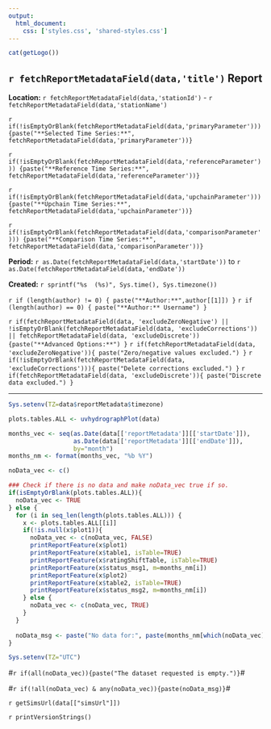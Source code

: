 ```yaml
---
output:
  html_document:
    css: ['styles.css', 'shared-styles.css']
---
```

<script>document.title="`r paste('UV Hydro - ', fetchReportMetadataField(data,'stationId'))`"</script>
<div class="header">
<div>
<div class="header-logo">
```r
cat(getLogo())
```
</div>
<div class="header-title">
## `r fetchReportMetadataField(data,'title')` Report
</div>
</div>
<div class="header-labels">
<div class="header-col-left">
**Location:**  `r fetchReportMetadataField(data,'stationId')` - `r fetchReportMetadataField(data,'stationName')`

`r if(!isEmptyOrBlank(fetchReportMetadataField(data,'primaryParameter'))) {paste("**Selected Time Series:**",  fetchReportMetadataField(data,'primaryParameter'))}`

`r if(!isEmptyOrBlank(fetchReportMetadataField(data,'referenceParameter'))) {paste("**Reference Time Series:**",  fetchReportMetadataField(data,'referenceParameter'))}`

`r if(!isEmptyOrBlank(fetchReportMetadataField(data,'upchainParameter'))) {paste("**Upchain Time Series:**",  fetchReportMetadataField(data,'upchainParameter'))}`

`r if(!isEmptyOrBlank(fetchReportMetadataField(data,'comparisonParameter'))) {paste("**Comparison Time Series:**",  fetchReportMetadataField(data,'comparisonParameter'))}`

</div>
<div class="header-col-right">
**Period:**  `r as.Date(fetchReportMetadataField(data,'startDate'))` to `r as.Date(fetchReportMetadataField(data,'endDate'))`

**Created:**  `r sprintf("%s  (%s)", Sys.time(), Sys.timezone())`

`r if (length(author) != 0) { paste("**Author:**",author[[1]]) }`
`r if (length(author) == 0) { paste("**Author:** Username") }`
</div>
</div>

<div class="header">
`r if(fetchReportMetadataField(data, 'excludeZeroNegative') || !isEmptyOrBlank(fetchReportMetadataField(data, 'excludeCorrections')) || fetchReportMetadataField(data, 'excludeDiscrete')) {paste("**Advanced Options:**") }` 
`r if(fetchReportMetadataField(data, 'excludeZeroNegative')){ paste("Zero/negative values excluded.") }` 
`r if(!isEmptyOrBlank(fetchReportMetadataField(data, 'excludeCorrections'))){ paste("Delete corrections excluded.") }` 
`r if(fetchReportMetadataField(data, 'excludeDiscrete')){ paste("Discrete data excluded.") }`
</div>
</div>

***

```r
Sys.setenv(TZ=data$reportMetadata$timezone)

plots.tables.ALL <- uvhydrographPlot(data)

months_vec <- seq(as.Date(data[['reportMetadata']][['startDate']]), 
                  as.Date(data[['reportMetadata']][['endDate']]), 
                  by="month")
months_nm <- format(months_vec, "%b %Y")

noData_vec <- c()

### Check if there is no data and make noData_vec true if so. 
if(isEmptyOrBlank(plots.tables.ALL)){
  noData_vec <- TRUE
} else {
  for (i in seq_len(length(plots.tables.ALL))) {
    x <- plots.tables.ALL[[i]]
    if(!is.null(x$plot1)){
      noData_vec <- c(noData_vec, FALSE)
      printReportFeature(x$plot1)
      printReportFeature(x$table1, isTable=TRUE)
      printReportFeature(x$ratingShiftTable, isTable=TRUE)
      printReportFeature(x$status_msg1, m=months_nm[i])
      printReportFeature(x$plot2)
      printReportFeature(x$table2, isTable=TRUE)
      printReportFeature(x$status_msg2, m=months_nm[i])
    } else {
      noData_vec <- c(noData_vec, TRUE)
    }
  }
  
  noData_msg <- paste("No data for:", paste(months_nm[which(noData_vec)], collapse=", "))
}

Sys.setenv(TZ="UTC")
```

#`r if(all(noData_vec)){paste("The dataset requested is empty.")}`#

#`r if(!all(noData_vec) & any(noData_vec)){paste(noData_msg)}`#

`r getSimsUrl(data[["simsUrl"]])`

`r printVersionStrings()`